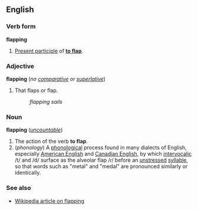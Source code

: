 ==English==
===Verb form===
'''flapping'''

#[[Present participle]] of '''[[to flap]]'''.

===Adjective===
'''flapping''' (''no [[comparative]] or [[superlative]]'')

#That flaps or flap.
#:''flapping sails''

===Noun===
'''flapping''' (''[[uncountable]]'')

#The action of the verb '''to flap'''.
#(''phonology'') A [[phonological]] process found in many dialects of English, especially [[American English]] and [[Canadian English]], by which [[intervocalic]] /t/ and /d/ surface as the alveolar flap /ɾ/ before an [[unstressed]] [[syllable]], so that words such as "metal" and "medal" are pronounced similarly or identically.

===See also===
*[[w:flapping|Wikipedia article on flapping]]